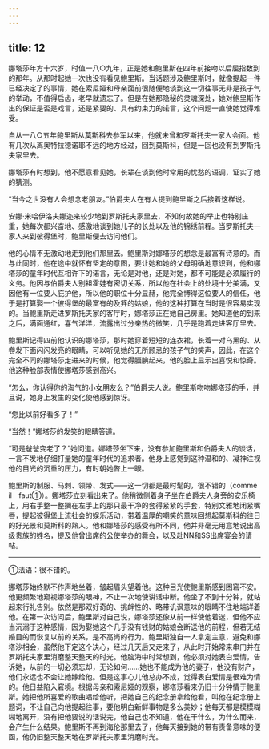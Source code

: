 ```yaml
---
---
---
```

title: 12
---





娜塔莎年方十六岁，时值一八○九年，正是她和鲍里斯在四年前接吻以后屈指数到的那年。从那时起她一次也没有看见鲍里斯。当话题涉及鲍里斯时，就像提起一件已经决定了的事情，她在索尼娅和母亲面前很随便地谈到这一切往事无非是孩子气的举动，不值得启齿，老早就遗忘了。但是在她那隐秘的灵魂深处，她对鲍里斯作出的保证是否是戏言，还是紧要的、具有约束力的诺言，这个问题一直使她觉得难受。

自从一八○五年鲍里斯从莫斯科去参军以来，他就未曾和罗斯托夫一家人会面。他有几次从离奥特拉德诺耶不远的地方经过，回到莫斯科，但是一回也没有到罗斯托夫家里去。

娜塔莎有时想到，他不愿意看见她，长辈在谈到他时常用的忧愁的语调，证实了她的猜测。

“当今之世没有人会想念老朋友。”伯爵夫人在有人提到鲍里斯之后接着这样说。

安娜·米哈伊洛夫娜迩来较少地到罗斯托夫家里去，不知何故她的举止也特别庄重，她每次都兴奋地、感激地谈到她儿子的长处以及他的锦绣前程。当罗斯托夫一家人来到彼得堡时，鲍里斯便去访问他们。

他的心情不无激动地走到他们那里去。鲍里斯对娜塔莎的想念是最富有诗意的。而与此同时，他在途中就怀有坚定的意图，要让她和她的父母明确地意识到，他和娜塔莎的童年时代互相许下的诺言，无论是对他，还是对她，都不可能是必须履行的义务。他因与伯爵夫人别祖霍娃有密切关系，所以他在社会上的处境十分美满，又因他有一位要人庇护他，所以他的职位十分显赫，他完全博得这位要人的信任，他于是打算娶一个彼得堡的最富有的及笄的姑娘，他的这种打算在当时是很容易实现的。当鲍里斯走进罗斯托夫家的客厅时，娜塔莎正在她自己房里。她知道他的到来之后，满面通红，喜气洋洋，流露出过分亲热的微笑，几乎是跑着走进客厅里去。

鲍里斯记得四前他认识的娜塔莎，那时她穿着短短的连衣裙，长着一对乌黑的、从卷发下面闪闪发亮的眼睛，可以听见她的无所顾忌的孩子气的笑声，因此，在这个完全不同的娜塔莎走进来的时候，他觉得腼腆起来，他的脸上显示出喜悦和惊奇。他这种脸部表情使娜塔莎感到高兴。

“怎么，你认得你的淘气的小女朋友么？”伯爵夫人说。鲍里斯吻吻娜塔莎的手，并且说，她身上发生的变化使他感到惊讶。

“您比以前好看多了！”

“当然！”娜塔莎的发笑的眼睛答道。

“可是爸爸变老了？”她问道。娜塔莎坐下来，没有参加鲍里斯和伯爵夫人的谈话，一言不发地仔细打量她的童年时代的追求者。他身上感觉到这种温和的、凝神注视他的目光的沉重的压力，有时朝她瞥上一眼。

鲍里斯的制服、马刺、领带、发式——这一切都是最时髦的，很不错的（comme　il　faut①）。娜塔莎立刻看出来了。他稍微侧着身子坐在伯爵夫人身旁的安乐椅上，用右手整一整搁在左手上的那只最干净的套得紧紧的手套，特别文雅地闭紧嘴唇，提起彼得堡上流社会的娱乐活动，带着温厚的嘲笑的意味回想起莫斯科的往日的好光景和莫斯科的熟人。他和娜塔莎的感受有所不同，他并非毫无用意地说出高级贵族的姓名，提及他曾出席的公使举办的舞会，以及赴NN和SS出席宴会的请帖。

--------

①法语：很不错的。

娜塔莎始终默不作声地坐着，皱起眉头望着他。这种目光使鲍里斯感到困窘不安。他更频繁地窥视娜塔莎的眼神，不止一次地使讲话中断。他坐了不到十分钟，就站起来行礼告别。依然是那双好奇的、挑衅性的、略带讥讽意味的眼睛不住地端详着他。在第一次访问后，鲍里斯对自己说，娜塔莎还像从前一样使他着迷，但他不应当沉溺于这种感情，因为娶她这个几乎没有钱财的姑娘会断送他的前程，但若无结婚目的而恢复以前的关系，是不高尚的行为。鲍里斯独自一人拿定主意，避免和娜塔沙相会，虽然他下定这个决心，经过几天后又走来了，从此时开始常来串门并在罗斯托夫家里消磨整天整天的时光。他脑海中时常想到，他必须对她表白爱情，告诉她，从前的一切必须忘却，无论如何……她也不能成为他的妻子，他没有财产，他们永远也不会让她嫁给他。但是这事心儿他总办不成，觉得表白爱情是很难为情的。他日益陷入窘境。根据母亲和索尼娅的观察，娜塔莎看来仍旧十分钟情于鲍里斯。她把他所喜爱的歌曲唱给他听，把她自己的纪念册拿给他看，叫他在纪念册上题词，不让自己向他提起往事，要他明白新鲜事物是多么美妙；他每天都是模模糊糊地离开，没有把他要说的话说完，他自己也不知道，他在干什么，为什么而来，会产生什么结果。鲍里斯不再到海伦那里去了，他每天接到她的带有责备意味的便函，他仍旧整天整天地在罗斯托夫家里消磨时光。
